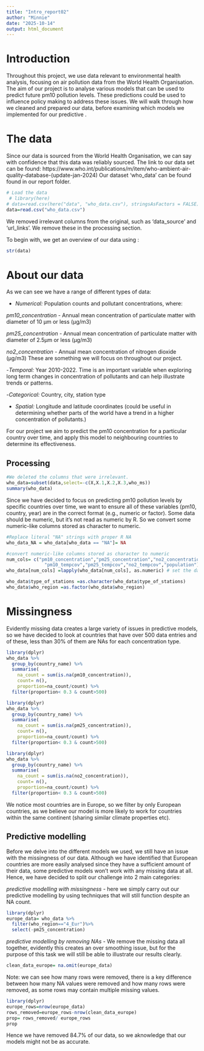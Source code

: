 ```yaml
---
title: "Intro_report02"
author: "Minnie"
date: "2025-10-14"
output: html_document
---
```

# Introduction
Throughout this project, we use data relevant to environmental health analysis, focusing on air pollution data from the World Health Organisation.
The aim of our project is to analyse various models that can be used to predict future pm10 pollution levels. 
These predictions could be used to influence policy making to address these issues. We will walk through how we cleaned and prepared our data, before examining which models we implemented for our predictive .  

# The data 
Since our data is sourced from the World Health Organisation, we can say with confidence that this data was reliably sourced.
The link to our data set can be found: 
https://www.who.int/publications/m/item/who-ambient-air-quality-database-(update-jan-2024)
Our dataset 'who_data' can be found found in our report folder. 

```r
# Load the data 
 # library(here)
# data=read.csv(here("data", "who_data.csv"), stringsAsFactors = FALSE)
data=read.csv("who_data.csv")
```
We removed irrelevant columns from the original, such as 'data_source' and 'url_links'. We remove these in the processing section. 

To begin with, we get an overview of our data using :
```r
str(data)
```

# About our data

As we can see we have a range of different types of data:

- *Numerical:* Population counts and pollutant concentrations, where:

*pm10_concentration* - Annual mean concentration of particulate matter with diameter of 10 μm or less (µg/m3)

*pm25_concentration* - Annual mean concentration of particulate matter with diameter of 2.5μm or less (µg/m3)

*no2_concentration* - Annual mean concentration of nitrogen dioxide (µg/m3)
These are something we will focus on throughout our project. 

-*Temporal:* Year 2010-2022. Time is an important variable when exploring long term changes in concentration of pollutants and can help illustrate trends or patterns.

-*Categorical:* Country, city, station type

- *Spatial:* Longitude and latitude coordinates (could be useful in determining whether  parts of the world have a trend in a higher concentration of pollutants.)

For our project we aim to predict the pm10 concentration for a particular country over time, and apply this model to neighbouring countries to determine its effectiveness. 


## Processing 

```r
#We deleted the columns that were irrelevant.
who_data=subset(data,select=-c(X,X.1,X.2,X.3,who_ms))
summary(who_data)
```

Since we have decided to focus on predicting pm10 pollution levels by specific countries over time, we want to ensure all of these variables (pm10, country, year) are in the correct format (e.g., numeric or factor).
Some data should be numeric, but it's not read as numeric by R. So we convert some numeric-like columns stored as character to numeric.

```r
#Replace literal "NA" strings with proper R NA 
who_data_NA = who_data[who_data == "NA"]= NA

#convert numeric-like columns stored as character to numeric
num_cols= c("pm10_concentration","pm25_concentration","no2_concentration",
              "pm10_tempcov","pm25_tempcov","no2_tempcov","population")
who_data[num_cols] =lapply(who_data[num_cols], as.numeric) # set the data as numeric

who_data$type_of_stations =as.character(who_data$type_of_stations)
who_data$who_region =as.factor(who_data$who_region)
```

# Missingness

Evidently missing data creates a large variety of issues in predictive models, so we have decided to look at countries that have over 500 data entries and of these, less than 30% of them are NAs for each concentration type. 

```r
library(dplyr)
who_data %>%
  group_by(country_name) %>%
  summarise(
    na_count = sum(is.na(pm10_concentration)),
    count= n(),
    proportion=na_count/count) %>%
  filter(proportion< 0.3 & count>500)
```

```r
library(dplyr)
who_data %>%
  group_by(country_name) %>%
  summarise(
    na_count = sum(is.na(pm25_concentration)),
    count= n(),
    proportion=na_count/count) %>%
  filter(proportion< 0.3 & count>500)
```

```r
library(dplyr)
who_data %>%
  group_by(country_name) %>%
  summarise(
    na_count = sum(is.na(no2_concentration)),
    count= n(),
    proportion=na_count/count) %>%
  filter(proportion< 0.3 & count>500)
```

We notice most countries are in Europe, so we filter by only European countries, as we believe our model is more likely to work for countries within the same continent (sharing similar climate properties etc). 


## Predictive modelling 
Before we delve into the different models we used, we still have an issue with the missingness of our data. Although we have identified that European countries are more easily analysed since they have a sufficient amount of their data, some predictive models won't work with any missing data at all. 
Hence, we have decided to split our challenge into 2 main categories: 

*predictive modelling with missingness* - here we simply carry out our predictive modelling by using techniques that will still function despite an NA count. 

```r
library(dplyr)
europe_data= who_data %>%
  filter(who_region=="4_Eur")%>%
  select(-pm25_concentration)
```

*predictive modelling by removing NAs* - We remove the missing data all together, evidently this creates an over smoothing issue, but for the purpose of this task we will still be able to illustrate our results clearly. 

```r
clean_data_europe= na.omit(europe_data)
```

Note: we can see how many rows were removed, there is a key difference between how many NA values were removed and how many rows were removed, as some rows may contain multiple missing values. 
```r
library(dplyr)
europe_rows=nrow(europe_data)
rows_removed=europe_rows-nrow(clean_data_europe)
prop= rows_removed/ europe_rows
prop
```
Hence we have removed 84.7% of our data, so we aknowledge that our models might not be as accurate. 
